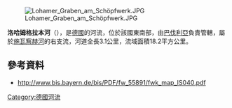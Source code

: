 {{Coord|48|51|3.3|N|12|50|31.34|E|display=title}}
[[Image:Lohamer_Graben_am_Schöpfwerk.JPG|right]]

'''洛哈姆格拉本河'''（{{lang-de|Lohamer Graben}}），是[[德國|德國]]的河流，位於該國東南部，由[[巴伐利亞|巴伐利亞]]負責管轄，屬於[[施瓦察赫河_(多瑙河，瑪麗亞波興)|施瓦察赫河]]的右支流，河道全長3.1公里，流域面積18.2平方公里。

==參考資料==
* http://www.bis.bayern.de/bis/PDF/fw_55891/fwk_map_IS040.pdf {{Wayback|url=http://www.bis.bayern.de/bis/PDF/fw_55891/fwk_map_IS040.pdf |date=20160304124027 }}

{{Germany-geo-stub}}
[[Category:德國河流|Category:德國河流]]
